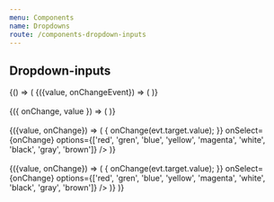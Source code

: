 ```yaml
---
menu: Components
name: Dropdowns
route: /components-dropdown-inputs
---
```


## Dropdown-inputs




<Playground>
  {() => (
    <Pane>
      <WithState>
        {({value, onChangeEvent}) => (
          <IconInput placeholder="Enter value" tooltip="test" copy value={value} onChange={onChangeEvent} />
        )}
      </WithState>
      <br />
      <br />
      <WithState value={null}>
        {({ onChange, value }) => (
          <Dropdown
            value={value}
            nullValue="Select reason"
            label="Select reason"
            onChange={onChange}
            options={[1,2,3,4]}
          />
        )}
      </WithState>
      <br />
      <br />
      <WithState>
        {({value, onChange}) => (
          <AutocompleteInput
            placeholder="Type..."
            value={value}
            onChange={evt => {
              onChange(evt.target.value);
            }}
            onSelect={onChange}
            options={['red', 'gren', 'blue', 'yellow', 'magenta', 'white', 'black', 'gray', 'brown']}
          />
        )}
      </WithState>
      <br />
      <br />
      <WithState>
        {({value, onChange}) => (
          <AutocompleteInput
            placeholder="Type..."
            tooltip="Test"
            value={value}
            onChange={evt => {
              onChange(evt.target.value);
            }}
            onSelect={onChange}
            options={['red', 'gren', 'blue', 'yellow', 'magenta', 'white', 'black', 'gray', 'brown']}
          />
        )}
      </WithState>
    </Pane>
  )}
</Playground>

